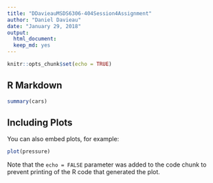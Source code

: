 ```yaml
---
title: "DDavieauMSDS6306-404Session4Assignment"
author: "Daniel Davieau"
date: "January 29, 2018"
output: 
  html_document:
  keep_md: yes
---
```


```r
knitr::opts_chunk$set(echo = TRUE)
```

## R Markdown


```r
summary(cars)
```

## Including Plots

You can also embed plots, for example:

```r
plot(pressure)
```

Note that the `echo = FALSE` parameter was added to the code chunk to prevent printing of the R code that generated the plot.
